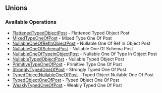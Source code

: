 

## Unions

### Available Operations

* [FlattenedTypedObjectPost](/unions/flattened_typed_object_post) - Flattened Typed Object Post
* [MixedTypeOneOfPost](/unions/mixed_type_one_of_post) - Mixed Type One Of Post
* [NullableOneOfRefInObjectPost](/unions/nullable_one_of_ref_in_object_post) - Nullable One Of Ref In Object Post
* [NullableOneOfSchemaPost](/unions/nullable_one_of_schema_post) - Nullable One Of Schema Post
* [NullableOneOfTypeInObjectPost](/unions/nullable_one_of_type_in_object_post) - Nullable One Of Type In Object Post
* [NullableTypedObjectPost](/unions/nullable_typed_object_post) - Nullable Typed Object Post
* [PrimitiveTypeOneOfPost](/unions/primitive_type_one_of_post) - Primitive Type One Of Post
* [StronglyTypedOneOfPost](/unions/strongly_typed_one_of_post) - Strongly Typed One Of Post
* [TypedObjectNullableOneOfPost](/unions/typed_object_nullable_one_of_post) - Typed Object Nullable One Of Post
* [TypedObjectOneOfPost](/unions/typed_object_one_of_post) - Typed Object One Of Post
* [WeaklyTypedOneOfPost](/unions/weakly_typed_one_of_post) - Weakly Typed One Of Post

<FlattenedTypedObjectPost />
<MixedTypeOneOfPost />
<NullableOneOfRefInObjectPost />
<NullableOneOfSchemaPost />
<NullableOneOfTypeInObjectPost />
<NullableTypedObjectPost />
<PrimitiveTypeOneOfPost />
<StronglyTypedOneOfPost />
<TypedObjectNullableOneOfPost />
<TypedObjectOneOfPost />
<WeaklyTypedOneOfPost />
